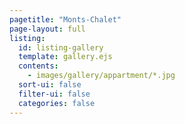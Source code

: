 ```yaml
---
pagetitle: "Monts-Chalet"
page-layout: full
listing:
  id: listing-gallery
  template: gallery.ejs
  contents:
    - images/gallery/appartment/*.jpg
  sort-ui: false
  filter-ui: false
  categories: false
---
```


::: {#listing-gallery}
:::
